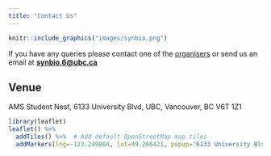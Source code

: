 ```yaml
---
title: "Contact Us"
---
```


```r
knitr::include_graphics("images/synbio.png")
```

If you have any queries please contact one of the [organisers](people.html#organizers) or send us an email at <b><a href="mailto:synbio.6@ubc.ca">synbio.6@ubc.ca</a></b>

<div class="center-text">
## Venue

AMS Student Nest, 6133 University Blvd, UBC, Vancouver, BC V6T 1Z1
</div>

```r
library(leaflet)
leaflet() %>%
  addTiles() %>%  # Add default OpenStreetMap map tiles
  addMarkers(lng=-123.249804, lat=49.266421, popup="6133 University Blvd, UBC, Vancouver, BC")
```
